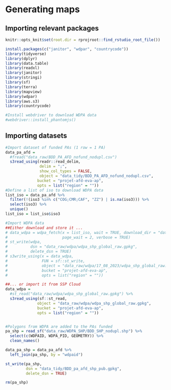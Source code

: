 # Generating maps

## Importing relevant packages

```r
knitr::opts_knit$set(root.dir = rprojroot::find_rstudio_root_file())
```

```r
install.packages(c("janitor", "wdpar", "countrycode"))
library(tidyverse)
library(dplyr)
library(data.table)
library(readxl)
library(janitor)
library(stringi)
library(sf)
library(terra)
library(mapview)
library(wdpar)
library(aws.s3)
library(countrycode)

#Install webdriver to download WDPA data
#webdriver::install_phantomjs()

```

## Importing datasets

```r

#Import dataset of funded PAs (1 row = 1 PA)
data_pa_afd = 
  #fread("data_raw/BDD_PA_AFD_nofund_nodupl.csv")
  s3read_using(readr::read_delim,
               delim = ";",
               show_col_types = FALSE,
               object = "data_tidy/BDD_PA_AFD_nofund_nodupl.csv",
              bucket = "projet-afd-eva-ap",
              opts = list("region" = ""))
#Define a list of iso to download WDPA data
list_iso = data_pa_afd %>%
  filter(!(iso3 %in% c("COG;CMR;CAF", "ZZ") | is.na(iso3))) %>%
  select(iso3) %>%
  unique() 
list_iso = list_iso$iso3

#Import WDPA data
##Either download and store it ...
# data_wdpa = wdpa_fetch(x = list_iso, wait = TRUE, download_dir = "data_raw",
#                        page_wait = 2, verbose = TRUE)
# st_write(wdpa,
#          dsn = "data_raw/wdpa/wdpa_shp_global_raw.gpkg",
#          delete_dsn = TRUE)
# s3write_using(x = data_wdpa,
#               FUN = sf::st_write,
#               object = "data_raw/wdpa/17_08_2023/wdpa_shp_global_raw.gpkg",
#               bucket = "projet-afd-eva-ap",
#               opts = list("region" = ""))

##... or import it from SSP Cloud
data_wdpa =
  #st_read("data_raw/wdpa/wdpa_shp_global_raw.gpkg") %>%
  s3read_using(sf::st_read,
              object = "data_raw/wdpa/wdpa_shp_global_raw.gpkg",
              bucket = "projet-afd-eva-ap",
              opts = list("region" = ""))


#Polygons from WDPA are added to the PAs funded
pa_shp = read_sf("data_raw/WDPA_SHP/BDD_SHP_nodupl.shp") %>%
  select(c(WDPAID, WDPA_PID, GEOMETRY)) %>%
  clean_names()

data_pa_shp = data_pa_afd %>%
  left_join(pa_shp, by = "wdpaid")

st_write(pa_shp,
         dsn = "data_tidy/BDD_pa_afd_shp_pub.gpkg",
         delete_dsn = TRUE)

rm(pa_shp)
```
